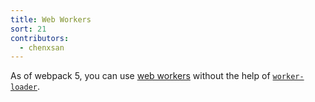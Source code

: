 ```yaml
---
title: Web Workers
sort: 21
contributors:
  - chenxsan
---
```


As of webpack 5, you can use [web workers](https://developer.mozilla.org/en-US/docs/Web/API/Web_Workers_API/Using_web_workers) without the help of [`worker-loader`](https://github.com/webpack-contrib/worker-loader).
